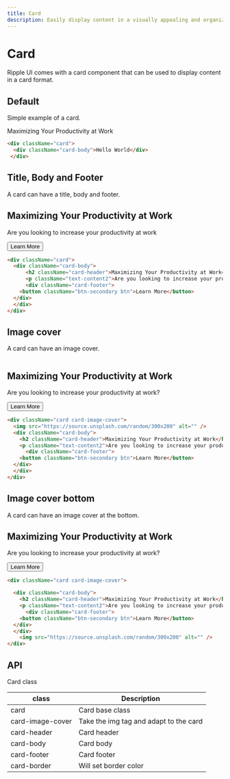 ```yaml
---
title: Card
description: Easily display content in a visually appealing and organized manner using the card component.
---
```


# Card

Ripple UI comes with a card component that can be used to display content in a card format.

## Default

Simple example of a card.

<div className="card">
  <div className="card-body">Maximizing Your Productivity at Work</div>
 </div>

```html
<div className="card">
  <div className="card-body">Hello World</div>
 </div>
```

## Title, Body and Footer

A card can have a title, body and footer.

<div className="card">
  <div className="card-body">
      <h2 className="card-header">Maximizing Your Productivity at Work</h2>
    <p className="text-content2">Are you looking to increase your productivity at work         </p>
      <div className="card-footer">
    <button className="btn-secondary btn">Learn More</button>
  </div>
  </div>
</div>

```html
<div className="card">
  <div className="card-body">
      <h2 className="card-header">Maximizing Your Productivity at Work</h2>
      <p className="text-content2">Are you looking to increase your productivity at work?       </p>
      <div className="card-footer">
    <button className="btn-secondary btn">Learn More</button>
  </div>
  </div>
</div>
```

## Image cover

A card can have an image cover.

<div className="card card-image-cover">
  <img src="https://source.unsplash.com/random/300x200" alt="" />
  <div className="card-body">
    <h2 className="card-header">Maximizing Your Productivity at Work</h2>
    <p className="text-content2">Are you looking to increase your productivity at work?       </p>
      <div className="card-footer">
    <button className="btn-secondary btn">Learn More</button>
  </div>
  </div>
</div>

```html
<div className="card card-image-cover">
  <img src="https://source.unsplash.com/random/300x200" alt="" />
  <div className="card-body">
    <h2 className="card-header">Maximizing Your Productivity at Work</h2>
    <p className="text-content2">Are you looking to increase your productivity at work?       </p>
      <div className="card-footer">
    <button className="btn-secondary btn">Learn More</button>
  </div>
  </div>
</div>
```

## Image cover bottom

A card can have an image cover at the bottom.

<div className="card card-image-cover">

  <div className="card-body">
    <h2 className="card-header">Maximizing Your Productivity at Work</h2>
    <p className="text-content2">Are you looking to increase your productivity at work?       </p>
      <div className="card-footer">
    <button className="btn-secondary btn">Learn More</button>
  </div>
  </div>
    <img src="https://source.unsplash.com/random/300x200" alt="" />
</div>

```html
<div className="card card-image-cover">

  <div className="card-body">
    <h2 className="card-header">Maximizing Your Productivity at Work</h2>
    <p className="text-content2">Are you looking to increase your productivity at work?       </p>
      <div className="card-footer">
    <button className="btn-secondary btn">Learn More</button>
  </div>
  </div>
    <img src="https://source.unsplash.com/random/300x200" alt="" />
</div>
```

## API
<Attributes>
<Attributes.Title>Card class</Attributes.Title>

| class            | Description                            |
| ---------------- | -------------------------------------- |
| card             | Card base class                        |
| card-image-cover | Take the img tag and adapt to the card |
| card-header      | Card header                            |
| card-body        | Card body                              |
| card-footer      | Card footer                            |
| card-border      | Will set border color                  |

</Attributes>

